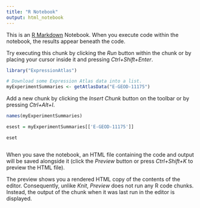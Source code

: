 ```yaml
---
title: "R Notebook"
output: html_notebook
---
```


This is an [R Markdown](http://rmarkdown.rstudio.com) Notebook. When you execute code within the notebook, the results appear beneath the code.

Try executing this chunk by clicking the *Run* button within the chunk or by placing your cursor inside it and pressing *Ctrl+Shift+Enter*.

```r
library("ExpressionAtlas")
```

```r
# Download some Expression Atlas data into a list.
myExperimentSummaries <- getAtlasData("E-GEOD-11175")
```

Add a new chunk by clicking the *Insert Chunk* button on the toolbar or by pressing *Ctrl+Alt+I*.

```r
names(myExperimentSummaries)
```

```r
esest = myExperimentSummaries[['E-GEOD-11175']]
```

```r
eset
```

```{}
```

When you save the notebook, an HTML file containing the code and output will be saved alongside it (click the *Preview* button or press *Ctrl+Shift+K* to preview the HTML file).

The preview shows you a rendered HTML copy of the contents of the editor. Consequently, unlike *Knit*, *Preview* does not run any R code chunks. Instead, the output of the chunk when it was last run in the editor is displayed.
